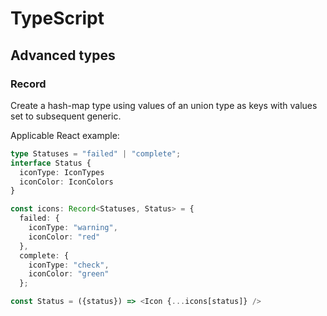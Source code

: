 # TypeScript

## Advanced types

### Record
Create a hash-map type using values of an union type as keys with values set to subsequent generic.

Applicable React example:
```TypeScript
type Statuses = "failed" | "complete";
interface Status {
  iconType: IconTypes
  iconColor: IconColors
}

const icons: Record<Statuses, Status> = {
  failed: {
    iconType: "warning",
    iconColor: "red"
  },
  complete: {
    iconType: "check",
    iconColor: "green"
  };

const Status = ({status}) => <Icon {...icons[status]} />
```

